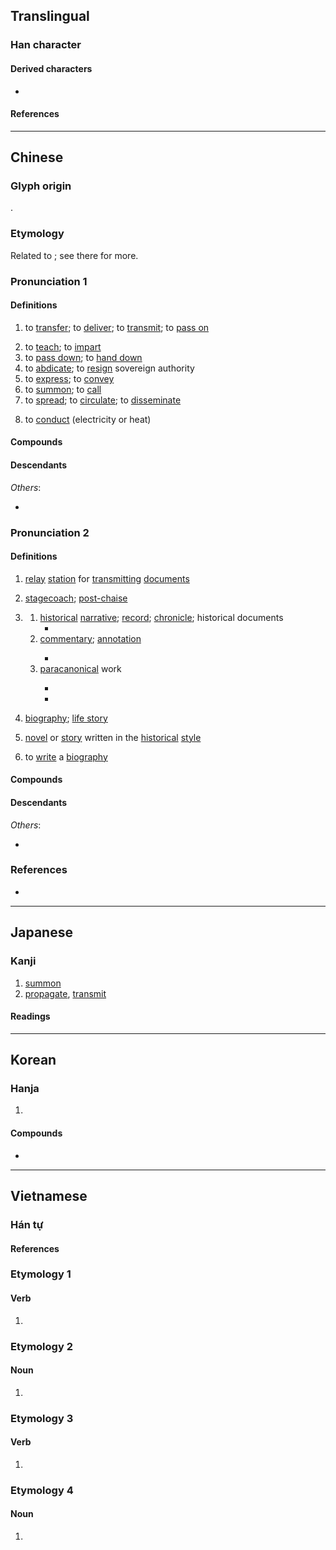 {{also|传|伝}}
{{character info}}
==Translingual==
{{Han simplified forms|傳|伝|传}}

===Han character===
{{Han char|rn=9|rad=人|as=11|sn=13|four=25243|canj=OJII|ids=⿰亻專}}

====Derived characters====
* {{l|mul|𡀯}}

====References====
{{Han ref|kx=0114.230|dkj=01019|dj=0243.020|hdz=10208.090|uh=50B3}}

----

==Chinese==
{{zh-forms|s=传|alt=𫝊,𠇇}}

===Glyph origin===
{{Han etym}}
{{Han compound|人|專|c1=s|c2=p|t1=man|ls=psc}}.

===Etymology===
Related to {{och-l|轉|to turn around; to transfer}}; see there for more.

===Pronunciation 1===
{{zh-pron
|m=chuán
|c=cyun4
|c-t=cun3,con3
|h=pfs=chhòn
|md=diòng/tióng
|md_note=tióng - only in the sense “to spread; to disseminate; to tell”
|mn=thoân/ml,km,sg:toân/twv:chhoân/xm,qz,twv:tn̂g/tp,kh,tn,tc,hc,lk,sx:thn̂g/zz,yl:thûiⁿ
|mn_note=thoân/toân/chhoân - literary; tn̂g/thn̂g/thûiⁿ - vernacular
|mn-t=tuêng5/tuang5/deng5
|mn-t_note=tuêng5 - literary (Chaozhou); tuang5 - literary (Shantou, Jieyang, Chenghai, Chaoyang); deng5 - vernacular
|w=3zoe
|mc=1
|oc=1,2
|cat=v
}}

====Definitions====
{{zh-hanzi}}

# to [[transfer]]; to [[deliver]]; to [[transmit]]; to [[pass on]]
#: {{zh-x|傳球|to '''pass''' the ball}}
# to [[teach]]; to [[impart]]
# to [[pass down]]; to [[hand down]]
# to [[abdicate]]; to [[resign]] sovereign authority
# to [[express]]; to [[convey]]
# to [[summon]]; to [[call]]
# to [[spread]]; to [[circulate]]; to [[disseminate]]
#: {{zh-x|宣傳|to promote; to publicise}}
# {{lb|zh|physics}} to [[conduct]] (electricity or heat)

====Compounds====
{{zh-der|傳令兵|傳統文化|傳染來源|世傳|傳檄|宣傳彈|代代相傳|傳疑|傳呼|傳統主義|不傳之祕|傳達室|傳諭|同步傳輸|二手傳播|傳人|傳播界|宣傳品|傳書鴿|傳柑|傳揚|傳授|傳播功能|傳紅|傳觀|傳宣|傳種|傳聞異辭|單傳|傳流|傳閱|傳賢|傳令|千古傳誦|傳杯弄盞|傳衣缽|傳家寶|傳神|傳重|傳單|傳真存轉|哄傳一時|傳送帶|傳道|廣傳|宣傳|口傳心授|傳教士|傳鈔|傳語|太古傳宗|傳信牌|嫡傳|傳家|傳杯換盞|傳箭|傳看|口語傳播|傳說|不傳|傳報|嫡傳弟子|傳習錄|傳聲筒|口傳|傳位|口授心傳|傳染原|傳見|傳染途徑|傳紅線|傳示|傳桶|家傳學|傳達|傳習|以心傳心|公眾傳播|傳國璽|傳鼓|太空傳播|傳旨|弄盞傳杯|傳動帶|傳信|傳播者|宣傳週|傳言|傳宗接代|傳檄而定|傳熱|傳奇故事|傳輸|傳教|夜漏將傳|傳承|名傳不朽|名傳天下|傳喚|傳情|一脈相傳|傳播衛星|傳送|傳述|傳杯送盞|傳心|傳染力|傳神秘要|傳神阿堵|傳播|家傳戶誦|傳染|傳代|宣傳車|宣傳畫|宣傳單|傳話|傳奇|名傳遐邇|妙處不傳|傳真電報|傳板|心傳|失傳|哄傳|傳譽古今|以訛傳訛|口傳家書|傳聞|光電傳導|傳頌|圖文傳播|大眾傳播|傳粉|傳諷|大傳統|傳答|千古流傳|傳統戰爭|塵埃傳染|傳動|傳導|傳遞|傳訊|傳聲器|傳燈錄|傳統社會|傳染病|傳音快字|傳播學|傳戒|傳世|傳布|傳動比|傳銷|傳抄|反宣傳|傳家之寶|名不虛傳|傳呼機|傳統|一級傳播|傳真|傳播媒體|傳發|傳法|傳寫|傳統邏輯|傳臚|傳經|傳票|傳真機|傳燈|傳媒|傳譯員|傳誦|眉眼傳情|留傳|空谷傳響|盛傳|接觸傳染|空谷傳聲|相傳|福傳語言|視聽傳播|祖傳|異聞傳說|真傳|眉目傳情|清蹕傳道|文字傳播|皮帶傳動|異花傳粉|空氣傳染|流傳於世|流傳|柳毅傳書|教外別傳|永傳不朽|遺傳工程|輾轉相傳|絕傳|飛沫傳染|耕讀傳家|繆種流傳|臚傳|誤傳|網路傳真|驛傳|電傳會議|資料傳輸|詩禮傳家|電傳視訊|魔音傳腦|青史傳名|頻傳|電傳|自花傳粉|雁足傳書|薪火相傳|薪盡火傳|遺傳|衣缽相傳|衣缽真傳|非人不傳|言傳|電話傳真|飛書傳羽|鄉野傳奇|黃耳傳書|隱性傳染|隔代遺傳|鴻雁傳書|遺傳病|風傳|銘傳大學|謬種流傳|遺傳學|話不虛傳|郵傳|飛眼傳情|飛鴿傳書|薪傳|走斝傳觴|謠諑紛傳|謠傳|訛傳|言傳身教|傳出|藏傳佛教}}

====Descendants====
{{CJKV|||전|truyền}}
''Others'':
* {{desc|vi|bor=1|chuyền}}

===Pronunciation 2===
{{zh-pron
|m=zhuàn
|c=zyun6,zyun6-2
|c_note=zyun6-2 - “narrative; story; biography”
|h=pfs=
|md=diông
|mn=toān
|mn-t=deng7
|w=
|mc=2+3
|oc=2+3,1+3
|cat=n,v
}}

====Definitions====
{{zh-hanzi}}

# {{lb|zh|historical}} [[relay]] [[station]] for [[transmit]]ting [[document]]s
# {{lb|zh|historical}} [[stagecoach]]; [[post-chaise]]
# {{lb|zh|historical|literature}} {{n-g|a category of historical literary works}}
## [[historical]] [[narrative]]; [[record]]; [[chronicle]]; historical documents
##* {{zh-x|傳{zhuàn} 曰：「一-人 有 慶，兆 民 賴 之 。」此 之 謂 也。|'''In the histories''' (i.e., the ''{{w|Book of Documents}}'') it is written: "I, the One, enjoy felicity; the people will look to me as their sure dependence," which refers to this.|ref=Xunzi}}
## [[commentary]]; [[annotation]]
##: {{zh-x|公羊傳{zhuàn}|''Commentaries of Gongyang''}}
##* {{zh-x|《^易》大-傳{zhuàn}：「天下 一-致 而 百-慮，同-歸 而 殊-塗。」|The Grand '''Commentary''' to the ''{{w|Book of Changes|Yi}}'' (i.e., the ''{{w|Ten Wings|Xi Ci}}'') has it, that "All under heaven, the one answer is found by myriad contemplations, the one destiny is reached by diverse routes."|ref=Shiji}}
## [[paracanonical]] work {{gloss|any work that complements a [[canon]] or a [[canonical]] body of texts but not considered canonical by itself, often including the above}}
##: {{zh-x|名不見經傳{zhuàn}|to be a nobody (literally, "the name does not appear in canons or para-canons")}}
##* {{zh-x|傳{zhuàn} 曰：「雩 而 雨 者，何 也？曰：無何 也，猶 不-雩 而 雨 也。」|'''Beside the canons''' (i.e. in ''{{w|Xunzi}}''), the following is written: "How is it that rain comes after a sacrifice of rain-dance? Answer: There is no 'how'. It is the same as any occurrence of rain without the rain-dance."|CL|ref={{circa2|2nd century {{BCE}}|short=yes}}, ''{{w|Han shi waizhuan|Han Shi Wai Zhuan}}'' ({{lang|zh|《[[w:zh:韓詩外傳|韓詩外傳]]》}})}}
##* {{zh-x|太史公 曰：傳{zhuàn} 曰：「其 身 正，不 令 而 行；其 身 不正，雖 令 不 從，」其 ^李 將軍 之 謂 也？|The Annalist wrote: '''In the para-canons''' (i.e. the ''{{w|Analects}}'', itself not considered canonical at the time) it is written: "When one's own personal conduct is correct, his government is effective without the issuing of orders. If not correct, he may issue orders, but they will not be followed." Is this not a proper description of General Li?|ref=Shiji}}
# {{lb|zh|literature}} [[biography]]; [[life story]]
#: {{zh-x|自傳{zhuàn}|autobiography}}
#: {{zh-x|列傳{zhuàn}|biographical historiography}}
# {{lb|zh|historical|literature}} [[novel]] or [[story]] written in the [[historical]] [[style]]
#: {{zh-x|《水滸傳{zhuàn}》|''Water Margin'' {{gloss|novel}}}}
# to [[write]] a [[biography]]

====Compounds====
{{zh-der|fold=1|彖傳|乘傳|公羊傳|傳車|外傳|別傳|列傳|崑崙奴傳|三傳|二傳|小傳|恭本正傳|傳踏|內傳|平妖傳|傳驛|左傳|尚書大傳|傳舍|列女傳|傳記|印人傳|家傳|傳贊|傳記文學|封神傳|不見經傳|合傳|傳乘|白猿傳|春秋三傳|柳氏傳|柳毅傳|正傳|李娃傳|樹碑立傳|書傳|穆天子傳|步飛煙傳|水滸傳|百將傳|白蛇傳|濟公傳|敘傳|書歸正傳|易傳|穀梁傳|評傳|飛燕外傳|飛跎傳|義妖傳|貳臣傳|聖經賢傳|象傳|經傳|鶯鶯傳|紅線傳|馳傳|飛煙傳|霍小玉傳|韓詩外傳|長恨傳|言歸正傳|高僧傳|紀傳體|自傳|虯髯客傳|經傳釋詞|春秋三傳}}

====Descendants====
{{CJKV||s=伝|でん|전|truyện}}
''Others'':
* {{desc|vi|bor=1|-}} {{vi-l|chuyện|𡀯}}

===References===
* {{R:yue:Hanzi}}

{{zh-cat|Elementary}}

----

==Japanese==
{{ja-kanji forms|伝|傳}}

===Kanji===
{{ja-kanji|grade=|rs=人11|shin=伝}}

# [[summon]]
# [[propagate]], [[transmit]]

====Readings====
{{ja-readings
|goon=でん
|kanon=てん
|kun=つた-える
}}

----

==Korean==

===Hanja===
{{ko-hanja|[[전하다|전할]]|전}}

# {{hanja form of|전|[[transfer]]}}

====Compounds====
* {{ko-l|유전학|[[genetics]]|遺傳學}}

----

==Vietnamese==

===Hán tự===
{{vi-readings|rs=人11
|hanviet=truyền-genibrel;bonet;Thiều Chửu (1942);Nguyễn (1974);Vũ (1998);Trần (1999);tdcntd, 
truyện-genibrel;bonet;Thiều Chửu (1942);Nguyễn (1974);Vũ (1998);Trần (1999);tdcntd;btcn, 
truyến-Thiều Chửu (1942);Trần (1999)
|nom=chuyền-Vũ (1998);tdcntd;btcn, chuyện-genibrel;bonet;Vũ (1998);btcn, chuyến-Trần (2004), chiện-tdcntd
}}

====References====
<references/>

===Etymology 1===

====Verb====
{{vi-verb|sc=Hani|truyền}}

# {{han tu form of|truyền|to [[transmit]], to [[transfer]]; to [[impart]]; to [[summon]]; to [[express]]}}

===Etymology 2===

====Noun====
{{vi-noun|sc=Hani|truyện}}

# {{han tu form of|truyện|a [[story]], a [[novel]], a [[fiction]] [[book]]}}

===Etymology 3===

====Verb====
{{vi-verb|sc=Hani|chuyền}}

# {{Nom form of|chuyền|to [[pass]] a ball}}

===Etymology 4===

====Noun====
{{vi-noun|sc=Hani|chuyện}}

# {{Nom form of|chuyện|[[matters]], [[affairs]]; a [[tale]], a [[legend]]}}